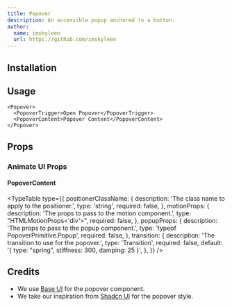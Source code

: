 ```yaml
---
title: Popover
description: An accessible popup anchored to a button.
author:
  name: imskyleen
  url: https://github.com/imskyleen
---
```


<ComponentPreview name="base-popover-demo" />

## Installation

<ComponentInstallation name="base-popover" />

## Usage

```tsx
<Popover>
  <PopoverTrigger>Open Popover</PopoverTrigger>
  <PopoverContent>Popover Content</PopoverContent>
</Popover>
```

## Props

<div className="flex flex-row gap-x-3">
  <ExternalLink
    href="https://base-ui.com/react/components/popover"
    text="Docs"
  />
  <ExternalLink
    href="https://base-ui.com/react/components/popover#api-reference"
    text="API Reference"
  />
</div>

### Animate UI Props

#### PopoverContent

<TypeTable
  type={{
    positionerClassName: {
      description: 'The class name to apply to the positioner.',
      type: 'string',
      required: false,
    },
    motionProps: {
      description: 'The props to pass to the motion component.',
      type: "HTMLMotionProps<'div'>",
      required: false,
    },
    popupProps: {
      description: 'The props to pass to the popup component.',
      type: 'typeof PopoverPrimitive.Popup',
      required: false,
    },
    transition: {
      description: 'The transition to use for the popover.',
      type: 'Transition',
      required: false,
      default: '{ type: "spring", stiffness: 300, damping: 25 }',
    },
  }}
/>

## Credits

- We use [Base UI](https://base-ui.com/react/components/popover) for the popover component.
- We take our inspiration from [Shadcn UI](https://ui.shadcn.com/docs/components/popover) for the popover style.
